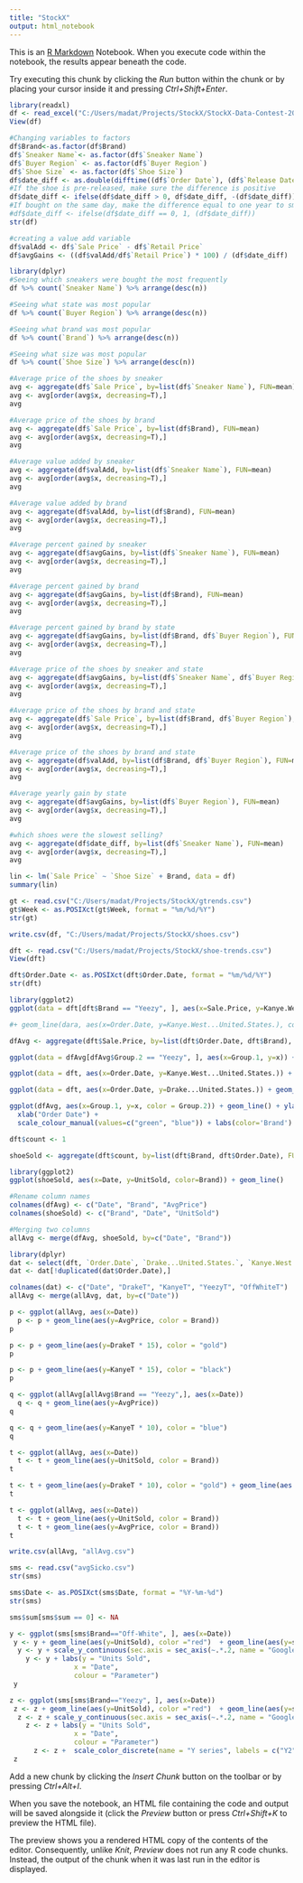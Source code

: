 ```yaml
---
title: "StockX"
output: html_notebook
---
```


This is an [R Markdown](http://rmarkdown.rstudio.com) Notebook. When you execute code within the notebook, the results appear beneath the code. 

Try executing this chunk by clicking the *Run* button within the chunk or by placing your cursor inside it and pressing *Ctrl+Shift+Enter*. 

```r
library(readxl)
df <- read_excel("C:/Users/madat/Projects/StockX/StockX-Data-Contest-2019-3.xlsx")
View(df)
```

```r
#Changing variables to factors
df$Brand<-as.factor(df$Brand)
df$`Sneaker Name`<- as.factor(df$`Sneaker Name`)
df$`Buyer Region` <- as.factor(df$`Buyer Region`)
df$`Shoe Size` <- as.factor(df$`Shoe Size`)
df$date_diff <- as.double(difftime((df$`Order Date`), (df$`Release Date`), units = "days")/365)
#If the shoe is pre-released, make sure the difference is positive 
df$date_diff <- ifelse(df$date_diff > 0, df$date_diff, -(df$date_diff))
#If bought on the same day, make the difference equal to one year to smooth calculations
#df$date_diff <- ifelse(df$date_diff == 0, 1, (df$date_diff))
str(df)
```

```r
#creating a value add variable
df$valAdd <- df$`Sale Price` - df$`Retail Price`
df$avgGains <- ((df$valAdd/df$`Retail Price`) * 100) / (df$date_diff)
```

```r
library(dplyr)
#Seeing which sneakers were bought the most frequently
df %>% count(`Sneaker Name`) %>% arrange(desc(n))
```
```r
#Seeing what state was most popular
df %>% count(`Buyer Region`) %>% arrange(desc(n))
```
```r
#Seeing what brand was most popular
df %>% count(`Brand`) %>% arrange(desc(n))
```
```r
#Seeing what size was most popular
df %>% count(`Shoe Size`) %>% arrange(desc(n))
```
```r
#Average price of the shoes by sneaker
avg <- aggregate(df$`Sale Price`, by=list(df$`Sneaker Name`), FUN=mean) 
avg <- avg[order(avg$x, decreasing=T),]
avg
```
```r
#Average price of the shoes by brand
avg <- aggregate(df$`Sale Price`, by=list(df$Brand), FUN=mean) 
avg <- avg[order(avg$x, decreasing=T),]
avg
```
```r
#Average value added by sneaker
avg <- aggregate(df$valAdd, by=list(df$`Sneaker Name`), FUN=mean) 
avg <- avg[order(avg$x, decreasing=T),]
avg
```

```r
#Average value added by brand
avg <- aggregate(df$valAdd, by=list(df$Brand), FUN=mean) 
avg <- avg[order(avg$x, decreasing=T),]
avg
```
```r
#Average percent gained by sneaker
avg <- aggregate(df$avgGains, by=list(df$`Sneaker Name`), FUN=mean) 
avg <- avg[order(avg$x, decreasing=T),]
avg
```
```r
#Average percent gained by brand 
avg <- aggregate(df$avgGains, by=list(df$Brand), FUN=mean) 
avg <- avg[order(avg$x, decreasing=T),]
avg
```
```r
#Average percent gained by brand by state
avg <- aggregate(df$avgGains, by=list(df$Brand, df$`Buyer Region`), FUN=mean) 
avg <- avg[order(avg$x, decreasing=T),]
avg
```

```r
#Average price of the shoes by sneaker and state
avg <- aggregate(df$avgGains, by=list(df$`Sneaker Name`, df$`Buyer Region`), FUN=mean) 
avg <- avg[order(avg$x, decreasing=T),]
avg
```

```r
#Average price of the shoes by brand and state
avg <- aggregate(df$`Sale Price`, by=list(df$Brand, df$`Buyer Region`), FUN=mean) 
avg <- avg[order(avg$x, decreasing=T),]
avg
```
```r
#Average price of the shoes by brand and state
avg <- aggregate(df$valAdd, by=list(df$Brand, df$`Buyer Region`), FUN=mean) 
avg <- avg[order(avg$x, decreasing=T),]
avg
```

```r
#Average yearly gain by state
avg <- aggregate(df$avgGains, by=list(df$`Buyer Region`), FUN=mean) 
avg <- avg[order(avg$x, decreasing=T),]
avg
```
```r
#which shoes were the slowest selling?
avg <- aggregate(df$date_diff, by=list(df$`Sneaker Name`), FUN=mean) 
avg <- avg[order(avg$x, decreasing=T),]
avg
```


```r
lin <- lm(`Sale Price` ~ `Shoe Size` + Brand, data = df)
summary(lin)
```
  
```r
gt <- read.csv("C:/Users/madat/Projects/StockX/gtrends.csv")
gt$Week <- as.POSIXct(gt$Week, format = "%m/%d/%Y")
str(gt)
```
```r
write.csv(df, "C:/Users/madat/Projects/StockX/shoes.csv")
```

```r
dft <- read.csv("C:/Users/madat/Projects/StockX/shoe-trends.csv")
View(dft)
```
```r
dft$Order.Date <- as.POSIXct(dft$Order.Date, format = "%m/%d/%Y")
str(dft)
```
```r
library(ggplot2)
ggplot(data = dft[dft$Brand == "Yeezy", ], aes(x=Sale.Price, y=Kanye.West...United.States.)) + geom_point()

#+ geom_line(dara, aes(x=Order.Date, y=Kanye.West...United.States.), color = "red") + geom_line(dft, aes(x = Order.Date, y=))
```
```r
dfAvg <- aggregate(dft$Sale.Price, by=list(dft$Order.Date, dft$Brand), FUN=mean)
```

```r
ggplot(data = dfAvg[dfAvg$Group.2 == "Yeezy", ], aes(x=Group.1, y=x)) + geom_line()
```
```r
ggplot(data = dft, aes(x=Order.Date, y=Kanye.West...United.States.)) + geom_line(color="orange") + geom_line(data = dft, aes(x=Order.Date, y=Drake...United.States.), color="blue") + xlab(label = "Date") + ylab(label = "Frequency of Trends")
```
```r
ggplot(data = dft, aes(x=Order.Date, y=Drake...United.States.)) + geom_line() + xlab(label = "Date") + ylab(label = "Drake")
```

```r
ggplot(dfAvg, aes(x=Group.1, y=x, color = Group.2)) + geom_line() + ylab(label="Average Daily Sale Price") + 
  xlab("Order Date") + 
  scale_colour_manual(values=c("green", "blue")) + labs(color='Brand') 
```
```r
dft$count <- 1
```

```r
shoeSold <- aggregate(dft$count, by=list(dft$Brand, dft$Order.Date), FUN=sum)
```

```r
library(ggplot2)
ggplot(shoeSold, aes(x=Date, y=UnitSold, color=Brand)) + geom_line()
```
```r
#Rename column names
colnames(dfAvg) <- c("Date", "Brand", "AvgPrice")
colnames(shoeSold) <- c("Brand", "Date", "UnitSold")
```

```r
#Merging two columns
allAvg <- merge(dfAvg, shoeSold, by=c("Date", "Brand"))
```

```r
library(dplyr)
dat <- select(dft, `Order.Date`, `Drake...United.States.`, `Kanye.West...United.States.`, `Adidas.Yeezy...United.States.`, `Off.White...United.States.`)
dat <- dat[!duplicated(dat$Order.Date),]
```

```r
colnames(dat) <- c("Date", "DrakeT", "KanyeT", "YeezyT", "OffWhiteT")
allAvg <- merge(allAvg, dat, by=c("Date")) 
```

```r
p <- ggplot(allAvg, aes(x=Date))
  p <- p + geom_line(aes(y=AvgPrice, color = Brand))
p
```
```r
p <- p + geom_line(aes(y=DrakeT * 15), color = "gold")
p
```
```r
p <- p + geom_line(aes(y=KanyeT * 15), color = "black")
p
```
```r
q <- ggplot(allAvg[allAvg$Brand == "Yeezy",], aes(x=Date))
  q <- q + geom_line(aes(y=AvgPrice))
q
```
```r
q <- q + geom_line(aes(y=KanyeT * 10), color = "blue")
q
```

```r
t <- ggplot(allAvg, aes(x=Date))
  t <- t + geom_line(aes(y=UnitSold, color = Brand))
t
```
```r
t <- t + geom_line(aes(y=DrakeT * 10), color = "gold") + geom_line(aes(y=KanyeT * 10), color = "black")
t
```
```r
t <- ggplot(allAvg, aes(x=Date))
  t <- t + geom_line(aes(y=UnitSold, color = Brand))
  t <- t + geom_line(aes(y=AvgPrice, color = Brand))
t
```
```r
write.csv(allAvg, "allAvg.csv")

```

```r
sms <- read.csv("avgSicko.csv")
str(sms)
```

```r
sms$Date <- as.POSIXct(sms$Date, format = "%Y-%m-%d")
str(sms)
```
```r
sms$sum[sms$sum == 0] <- NA

y <- ggplot(sms[sms$Brand=="Off-White", ], aes(x=Date))
 y <- y + geom_line(aes(y=UnitSold), color ="red")  + geom_line(aes(y=sum*2), color="blue", size = 1.05)
  y <- y + scale_y_continuous(sec.axis = sec_axis(~.*.2, name = "Google Trend Index"))
    y <- y + labs(y = "Units Sold",
                x = "Date",
                colour = "Parameter")
 y
```
```r
z <- ggplot(sms[sms$Brand=="Yeezy", ], aes(x=Date))
 z <- z + geom_line(aes(y=UnitSold), color ="red")  + geom_line(aes(y=sum*5), color="blue", size = 1.05)
  z <- z + scale_y_continuous(sec.axis = sec_axis(~.*.2, name = "Google Trend Index"))
    z <- z + labs(y = "Units Sold",
                x = "Date",
                colour = "Parameter")
      z <- z +  scale_color_discrete(name = "Y series", labels = c("Y2", "Y1"))
 z
```

Add a new chunk by clicking the *Insert Chunk* button on the toolbar or by pressing *Ctrl+Alt+I*.

When you save the notebook, an HTML file containing the code and output will be saved alongside it (click the *Preview* button or press *Ctrl+Shift+K* to preview the HTML file).

The preview shows you a rendered HTML copy of the contents of the editor. Consequently, unlike *Knit*, *Preview* does not run any R code chunks. Instead, the output of the chunk when it was last run in the editor is displayed.
